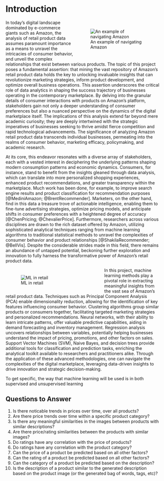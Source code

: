 # Introduction

::: {style="width:100%;"}
::: {style="float:right; width:50%; padding:3%"}
![An example of navigating Amazon](images/amazon_screenshot.png)
:::
:::

In today's digital landscape dominated by e-commerce giants such as Amazon, the analysis of retail product data assumes paramount importance as a means to unravel the intricacies of consumer behavior, and unveil the complex relationships that exist between various products. The topic of this project poses a fundamental assertion: that mining the vast repository of Amazon's retail product data holds the key to unlocking invaluable insights that can revolutionize marketing strategies, inform product development, and optimize overall business operations. This assertion underscores the critical role of data analytics in shaping the success trajectory of businesses operating in the contemporary marketplace. By delving into the granular details of consumer interactions with products on Amazon's platform, stakeholders gain not only a deeper understanding of consumer preferences but also a nuanced perspective on the dynamics of the digital marketplace itself. The implications of this analysis extend far beyond mere academic curiosity; they are deeply intertwined with the strategic imperatives of businesses seeking to thrive amidst fierce competition and rapid technological advancements. The significance of analyzing Amazon retail product data transcends individual businesses, permeating into the realms of consumer behavior, marketing efficacy, policymaking, and academic research.

At its core, this endeavor resonates with a diverse array of stakeholders, each with a vested interest in deciphering the underlying patterns shaping modern consumption patterns and economic dynamics. Consumers, for instance, stand to benefit from the insights gleaned through data analysis, which can translate into more personalized shopping experiences, enhanced product recommendations, and greater transparency within the marketplace. Much work has been done, for example, to improve search engine results and product classification for recommendation purposes [@MediniAmazon; @BrentRecommender]. Marketers, on the other hand, find in this data a treasure trove of actionable intelligence, enabling them to fine-tune advertising strategies, optimize pricing models, and anticipate shifts in consumer preferences with a heightened degree of accuracy [@ChenPricing; @ChevalierPrice]. Furthermore, researchers across various disciplines are drawn to the rich dataset offered by Amazon, utilizing sophisticated analytical techniques ranging from machine learning algorithms to traditional statistical methods to unravel the complexities of consumer behavior and product relationships [@ShakilaRecommender; @BellVis]. Despite the considerable strides made in this field, there remains an abundance of untapped potential, beckoning further exploration and innovation to fully harness the transformative power of Amazon's retail product data.

::: {style="width:100%;"}
::: {style="float:left; width:60%; padding:2%"}
![ML in retail](images/ml_retail.jpg)
:::
:::

In this project, machine learning methods play a pivotal role in extracting meaningful insights from the vast sea of Amazon's retail product data. Techniques such as Principal Component Analysis (PCA) enable dimensionality reduction, allowing for the identification of key features influencing consumer behavior. Clustering algorithms group similar products or consumers together, facilitating targeted marketing strategies and personalized recommendations. Neural networks, with their ability to learn intricate patterns, offer valuable predictive capabilities, aiding in demand forecasting and inventory management. Regression analysis uncovers relationships between variables, potentially helping businesses understand the impact of pricing, promotions, and other factors on sales. Support Vector Machines (SVM), Naive Bayes, and decision trees provide additional tools for classification and prediction tasks, enriching the analytical toolkit available to researchers and practitioners alike. Through the application of these advanced methodologies, one can navigate the complexities of the digital marketplace, leveraging data-driven insights to drive innovation and strategic decision-making.

To get specific, the way that machine learning will be used is in both supervised and unsupervised learning

## Questions to Answer

1. Is there noticable trends in prices over time, over all products?
2. Are there price trends over time within a specific product category?
3. Is there any meaningful similarities in the images between products with similar descriptions?
4. Are there price/rating similarities between the products with similar images?
5. Do ratings have any correlation with the price of products?
6. Do ratings have any correlation with the product category?
7. Can the price of a product be predicted based on all other factors?
8. Can the rating of a product be predicted based on all other factors?
9. Can the category of a product be predicted based on the description?
10. Is the description of a product similar to the generated description based on the product image (or the generated bag of words, tags, etc)?



